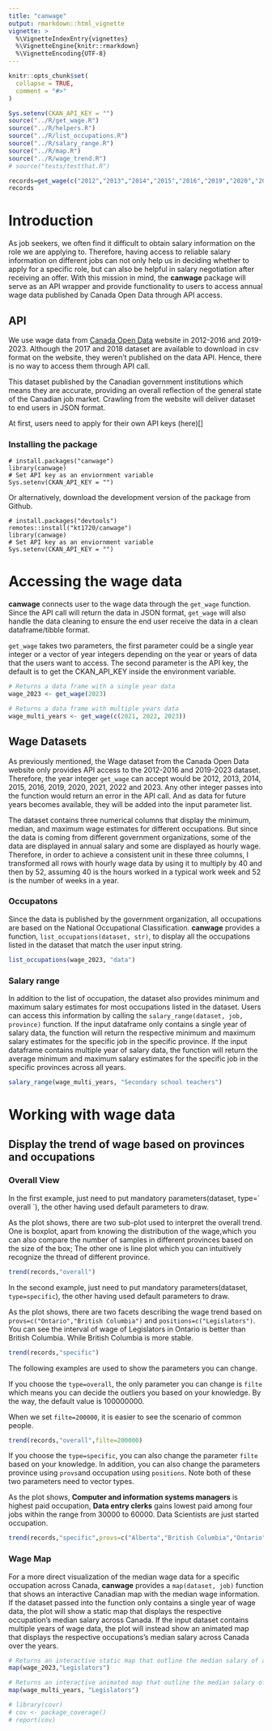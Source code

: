 ```yaml
---
title: "canwage"
output: rmarkdown::html_vignette
vignette: >
  %\VignetteIndexEntry{vignettes}
  %\VignetteEngine{knitr::rmarkdown}
  %\VignetteEncoding{UTF-8}
---
```


```r
knitr::opts_chunk$set(
  collapse = TRUE,
  comment = "#>"
)
```


```r
Sys.setenv(CKAN_API_KEY = "")
source("../R/get_wage.R")
source("../R/helpers.R")
source("../R/list_occupations.R")
source("../R/salary_range.R")
source("../R/map.R")
source("../R/wage_trend.R")
# source("tests/testthat.R")
```

```r
records=get_wage(c("2012","2013","2014","2015","2016","2019","2020","2021","2022","2023"))
records
```

# Introduction
As job seekers, we often find it difficult to obtain salary information on the role we are applying to. Therefore, having access to reliable salary information on different jobs can not only help us in deciding whether to apply for a specific role, but can also be helpful in salary negotiation after receiving an offer. With this mission in mind, the **canwage** package will serve as an API wrapper and provide functionality to users to access annual wage data published by Canada Open Data through API access. 

## API

We use wage data from [Canada Open Data](https://open.canada.ca/data/en/dataset/adad580f-76b0-4502-bd05-20c125de9116) website in 2012-2016 and 2019-2023. Although the 2017 and 2018 dataset are available to download in csv format on the website, they weren't published on the data API. Hence, there is no way to access them through API call.

This dataset published by the Canadian government institutions which means they are accurate, providing an overall reflection of the general state of the Canadian job market. Crawling from the website will deliver dataset to end users in JSON format.

At first, users need to apply for their own API keys (here)[]

### Installing the package

```
# install.packages("canwage")
library(canwage)
# Set API key as an enviornment variable
Sys.setenv(CKAN_API_KEY = "")
```

Or alternatively, download the development version of the package from Github.
```
# install.packages("devtools")
remotes::install("kt1720/canwage")
library(canwage)
# Set API key as an enviornment variable
Sys.setenv(CKAN_API_KEY = "")
```

# Accessing the wage data
**canwage** connects user to the wage data through the `get_wage` function. Since the API call will return the data in JSON format, `get_wage` will also handle the data cleaning to ensure the end user receive the data in a clean dataframe/tibble format.

`get_wage` takes two parameters, the first parameter could be a single year integer or a vector of year integers depending on the year or years of data that the users want to access. The second parameter is the API key, the default is to get the CKAN_API_KEY inside the environment variable. 

```r
# Returns a data frame with a single year data
wage_2023 <- get_wage(2023)

# Returns a data frame with multiple years data
wage_multi_years <- get_wage(c(2021, 2022, 2023))
```

## Wage Datasets
As previously mentioned, the Wage dataset from the Canada Open Data website only provides API access to the 2012-2016 and 2019-2023 dataset. Therefore, the year integer `get_wage` can accept would be 2012, 2013, 2014, 2015, 2016, 2019, 2020, 2021, 2022 and 2023. Any other integer passes into the function would return an error in the API call. And as data for future years becomes available, they will be added into the input parameter list.

The dataset contains three numerical columns that display the minimum, median, and maximum wage estimates for different occupations. But since the data is coming from different government organizations, some of the data are displayed in annual salary and some are displayed as hourly wage. Therefore, in order to achieve a consistent unit in these three columns, I transformed all rows with hourly wage data by using it to multiply by 40 and then by 52, assuming 40 is the hours worked in a typical work week and 52 is the number of weeks in a year.

### Occupatons
Since the data is published by the government organization, all occupations are based on the National Occupational Classification. **canwage** provides a function, `list_occupations(dataset, str)`, to display all the occupations listed in the dataset that match the user input string.
```r
list_occupations(wage_2023, "data")
```

### Salary range
In addition to the list of occupation, the dataset also provides minimum and maximum salary estimates for most occupations listed in the dataset. Users can access this information by calling the `salary_range(dataset, job, province)` function. If the input dataframe only contains a single year of salary data, the function will return the respective minimum and maximum salary estimates for the specific job in the specific province. If the input dataframe contains multiple year of salary data, the function will return the average minimum and maximum salary estimates for the specific job in the specific provinces across all years.
```r
salary_range(wage_multi_years, "Secondary school teachers")
```

# Working with wage data

## Display the trend of wage based on provinces and occupations

### Overall View

In the first example, just need to put mandatory parameters(dataset, type=\` overall \`), the other having used default parameters to draw.

As the plot shows, there are two sub-plot used to interpret the overall trend. One is boxplot, apart from knowing the distribution of the wage,which you can also compare the number of samples in different provinces based on the size of the box; The other one is line plot which you can intuitively recognize the thread of different province.

```r
trend(records,"overall")
```

In the second example, just need to put mandatory parameters(dataset, `type=specific`), the other having used default parameters to draw.

As the plot shows, there are two facets describing the wage trend based on `provs=c("Ontario","British Columbia")` and `positions=c("Legislators")`. You can see the interval of wage of Legislators in Ontario is better than British Columbia. While British Columbia is more stable.

```r
trend(records,"specific")
```

The following examples are used to show the parameters you can change.

If you choose the `type=overall`, the only parameter you can change is `filte` which means you can decide the outliers you based on your knowledge. By the way, the default value is 100000000.

When we set `filte=200000`, it is easier to see the scenario of common people.

```r
trend(records,"overall",filte=200000)
```

If you choose the `type=specific`, you can also change the parameter `filte` based on your knowledge. In addition, you can also change the parameters province using `provs`and occupation using `positions`. Note both of these two parameters need to vector types.

As the plot shows, **Computer and information systems managers** is highest paid occupation, **Data entry clerks** gains lowest paid among four jobs within the range from 30000 to 60000. Data Scientists are just started occupation.

```r
trend(records,"specific",provs=c("Alberta","British Columbia","Ontario","Quebec"),positions=c("Data entry clerks","Database analysts and data administrators","Data scientists","Computer and information systems managers"))
```


### Wage Map
For a more direct visualization of the median wage data for a specific occupation across Canada, **canwage** provides a `map(dataset, job)` function that shows an interactive Canadian map with the median wage information. If the dataset passed into the function only contains a single year of wage data, the plot will show a static map that displays the respective occupation's median salary across Canada. If the input dataset contains multiple years of wage data, the plot will instead show an animated map that displays the respective occupations's median salary across Canada over the years.  
```r
# Returns an interactive static map that outline the median salary of a legislator across Canada in 2023
map(wage_2023,"Legislators")

# Returns an interactive animated map that outline the median salary of a legislator across Canada over the years.
map(wage_multi_years, "Legislators")
```

```r
# library(covr)
# cov <- package_coverage()
# report(cov)
```
